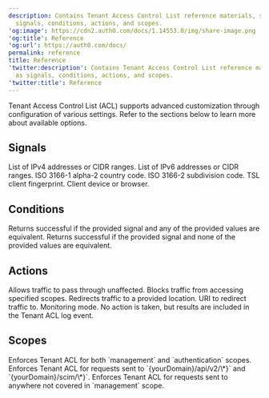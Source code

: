 ```yaml
---
description: Contains Tenant Access Control List reference materials, such as
  signals, conditions, actions, and scopes.
'og:image': https://cdn2.auth0.com/docs/1.14553.0/img/share-image.png
'og:title': Reference
'og:url': https://auth0.com/docs/
permalink: reference
title: Reference
'twitter:description': Contains Tenant Access Control List reference materials, such
  as signals, conditions, actions, and scopes.
'twitter:title': Reference
---
```


Tenant Access Control List (ACL) supports advanced customization through configuration of various settings. Refer to the sections below to learn more about available options.

## Signals

<ParamField path="ipv4_cidrs" type="string[]">
List of IPv4 addresses or CIDR ranges.
</ParamField>
<ParamField path="ipv6_cidrs" type="string[]">
List of IPv6 addresses or CIDR ranges.
</ParamField>
<ParamField path="geo_country_code" type="string">
ISO 3166-1 alpha-2 country code.
</ParamField>
<ParamField path="geo_subdivision_code" type="string">
ISO 3166-2 subdivision code.
</ParamField>
<ParamField path="ja_fingerprint" type="string">
TSL client fingerprint.
</ParamField>
<ParamField path="user_agent" type="string">
Client device or browser.
</ParamField>

## Conditions

<ParamField path="match" type="object">
Returns successful if the provided signal and any of the provided values are equivalent.
</ParamField>
<ParamField path="not_match" type="object">
Returns successful if the provided signal and none of the provided values are equivalent.
</ParamField>

## Actions

<ParamField path="allow" type="boolean">
Allows traffic to pass through unaffected.
</ParamField>
<ParamField path="block" type="boolean">
Blocks traffic from accessing specified scopes.
</ParamField>
<ParamField path="redirect" type="boolean">
Redirects traffic to a provided location.
</ParamField>
<ParamField path="redirect_uri" type="string">
URI to redirect traffic to.
</ParamField>
<ParamField path="log" type="boolean">
Monitoring mode. No action is taken, but results are included in the Tenant ACL log event.
</ParamField>

## Scopes

<ParamField path="tenant">
Enforces Tenant ACL for both `management` and `authentication` scopes.
</ParamField>
<ParamField path="management">
Enforces Tenant ACL for requests sent to `{yourDomain}/api/v2/\*}` and `{yourDomain}/scim/\*}`.
</ParamField>
<ParamField path="authentication">
Enforces Tenant ACL for requests sent to anywhere not covered in `management` scope.
</ParamField>
